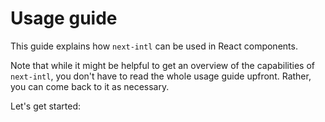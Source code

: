 
# Usage guide

This guide explains how `next-intl` can be used in React components.

Note that while it might be helpful to get an overview of the capabilities of `next-intl`, you don't have to read the whole usage guide upfront. Rather, you can come back to it as necessary.

Let's get started:

<Cards className="mt-8 lg:w-1/2">
  <Card
    title="Render translations in components"
    href="/docs/usage/translations"
  />
</Cards>
